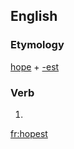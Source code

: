 ==English==

===Etymology===
[[hope]] + [[-est]]

===Verb===
{{head|en}}

# {{en-archaic second-person singular of|hope|lang=en}}

[[fr:hopest]]